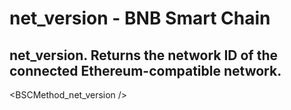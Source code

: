 # net_version - BNB Smart Chain

## net_version. Returns the network ID of the connected Ethereum-compatible network.


<BSCMethod_net_version />
